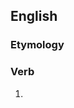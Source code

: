 ==English==

===Etymology===
{{suffix|en|contain|eth|nocat=1}}

===Verb===
{{head|en|verb form}}

# {{en-archaic third-person singular of|contain}}